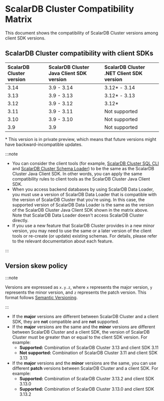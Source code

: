# ScalarDB Cluster Compatibility Matrix

This document shows the compatibility of ScalarDB Cluster versions among client SDK versions.

## ScalarDB Cluster compatibility with client SDKs

| ScalarDB Cluster version | ScalarDB Cluster Java Client SDK version | ScalarDB Cluster .NET Client SDK version |
|:-------------------------|:-----------------------------------------|:-----------------------------------------|
| 3.14                     | 3.9 - 3.14                               | 3.12* - 3.14                             |
| 3.13                     | 3.9 - 3.13                               | 3.12* - 3.13                             |
| 3.12                     | 3.9 - 3.12                               | 3.12*                                    |
| 3.11                     | 3.9 - 3.11                               | Not supported                            |
| 3.10                     | 3.9 - 3.10                               | Not supported                            |
| 3.9                      | 3.9                                      | Not supported                            |

\* This version is in private preview, which means that future versions might have backward-incompatible updates.

:::note

- You can consider the client tools (for example, [ScalarDB Cluster SQL CLI](developer-guide-for-scalardb-cluster-with-java-api.mdx#sql-cli) and [ScalarDB Cluster Schema Loader](developer-guide-for-scalardb-cluster-with-java-api.mdx#schema-loader-for-cluster)) to be the same as the ScalarDB Cluster Java Client SDK. In other words, you can apply the same compatibility rules to client tools as the ScalarDB Cluster Java Client SDK.
- When you access backend databases by using ScalarDB Data Loader, you must use a version of ScalarDB Data Loader that is compatible with the version of ScalarDB Cluster that you're using. In this case, the supported version of ScalarDB Data Loader is the same as the version of the ScalarDB Cluster Java Client SDK shown in the matrix above. Note that ScalarDB Data Loader doesn't access ScalarDB Cluster directly.
- If you use a new feature that ScalarDB Cluster provides in a new minor version, you may need to use the same or a later version of the client tools or re-create (or update) existing schemas. For details, please refer to the relevant documentation about each feature.

:::

## Version skew policy

:::note

Versions are expressed as `x.y.z`, where `x` represents the major version, `y` represents the minor version, and `z` represents the patch version. This format follows [Semantic Versioning](https://semver.org/).

:::

- If the **major** versions are different between ScalarDB Cluster and a client SDK, they are **not** compatible and are **not** supported.
- If the **major** versions are the same and the **minor** versions are different between ScalarDB Cluster and a client SDK, the version of ScalarDB Cluster must be greater than or equal to the client SDK version. For example:
  - **Supported:** Combination of ScalarDB Cluster 3.13 and client SDK 3.11
  - **Not supported:** Combination of ScalarDB Cluster 3.11 and client SDK 3.13
- If the **major** versions and the **minor** versions are the same, you can use different **patch** versions between ScalarDB Cluster and a client SDK. For example:
  - **Supported:** Combination of ScalarDB Cluster 3.13.2 and client SDK 3.13.0
  - **Supported:** Combination of ScalarDB Cluster 3.13.0 and client SDK 3.13.2
